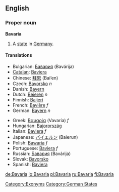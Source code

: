 ==English==
{{wikipedia}}
===Proper noun===
'''Bavaria'''

# A [[state]] in [[Germany]].

====Translations====
{{top}}
*Bulgarian: [[Бавария]] (Bavárija) {{f}}
*[[Catalan]]: [[Baviera]]
*Chinese: [[拜恩]] (Bai’en)
*Czech: [[Bavorsko]] ''n''
*Danish: [[Bayern]]
*Dutch: [[Beieren]] ''n''
*Finnish: [[Baijeri]]
*French: [[Bavière]] ''f''
*German: [[Bayern]] ''n''
{{mid}}
*Greek: [[Βαυαρία]] (Vavaría) ''f''
*Hungarian: [[Bajorország]]
*Italian: [[Baviera]] ''f''
*Japanese: [[バイエルン]] (Baierun)
*Polish: [[Bawaria]] ''f''
*Portuguese: [[Baviera]] ''f''
*Russian: [[Бавария]] (Bavárija) {{f}}
*Slovak: [[Bavorsko]] {{n}}
*Spanish: [[Baviera]] {{f}}
{{bottom}}

[[Category:Exonyms]]
[[Category:German States]]

[[de:Bavaria]]
[[io:Bavaria]]
[[pl:Bavaria]]
[[ru:Bavaria]]
[[fi:Bavaria]]